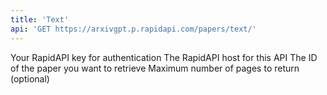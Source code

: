 ```yaml
---
title: 'Text'
api: 'GET https://arxivgpt.p.rapidapi.com/papers/text/'
---
```


<ParamField header="x-rapidapi-key" type="string" required>
  Your RapidAPI key for authentication
</ParamField>

<ParamField header="x-rapidapi-host" type="string" required>
  The RapidAPI host for this API
</ParamField>

<ParamField query="paper_id" type="string" required>
  The ID of the paper you want to retrieve
</ParamField>

<ParamField query="max_pages" type="integer">
  Maximum number of pages to return (optional)
</ParamField>